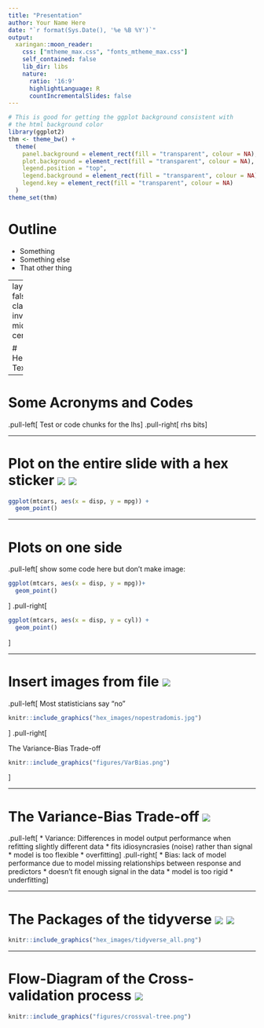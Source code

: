 ```yaml
---
title: "Presentation"
author: Your Name Here
date: "`r format(Sys.Date(), '%e %B %Y')`"
output:
  xaringan::moon_reader:
    css: ["mtheme_max.css", "fonts_mtheme_max.css"]  
    self_contained: false
    lib_dir: libs
    nature:
      ratio: '16:9'
      highlightLanguage: R
      countIncrementalSlides: false   
---
```


```r
# This is good for getting the ggplot background consistent with
# the html background color
library(ggplot2)
thm <- theme_bw() + 
  theme(
    panel.background = element_rect(fill = "transparent", colour = NA), 
    plot.background = element_rect(fill = "transparent", colour = NA),
    legend.position = "top",
    legend.background = element_rect(fill = "transparent", colour = NA),
    legend.key = element_rect(fill = "transparent", colour = NA)
  )
theme_set(thm)
```

# Outline

* Something
* Something else
* That other thing


---
layout: false
class: inverse, middle, center

# Heading Text

---

# Some Acronyms and Codes

.pull-left[
Test or code chunks for the lhs
]
.pull-right[
rhs bits
]

---

# Plot on the entire slide with a hex sticker <img src="hex_images/tidyposterior.png" class="title-hex">  <img src="hex_images/purrr.png" class="title-hex">

```r
ggplot(mtcars, aes(x = disp, y = mpg)) + 
  geom_point()
```

---

# Plots on one side

.pull-left[
show some code here but don't make image:

```r
ggplot(mtcars, aes(x = disp, y = mpg))+ 
  geom_point()
```

]
.pull-right[

```r
ggplot(mtcars, aes(x = disp, y = cyl)) + 
  geom_point()
```
]

---

# Insert images from file <img src="hex_images/magrittr.png" class="title-hex">

.pull-left[
Most statisticians say "no"
```r
knitr::include_graphics("hex_images/nopestradomis.jpg")
```
]
.pull-right[

The Variance-Bias Trade-off
```r
knitr::include_graphics("figures/VarBias.png")
```
]


---

# The Variance-Bias Trade-off <img src="hex_images/rstudio.png" class="title-hex">

.pull-left[
* Variance: Differences in model output performance when refitting slightly different data 
    * fits idiosyncrasies (noise) rather than signal 
    * model is too flexible
    * overfitting
]
.pull-right[
* Bias: lack of model performance due to model missing relationships between response and predictors
    * doesn't fit enough signal in the data
    * model is too rigid
    * underfitting
]





---

# The Packages of the tidyverse <img src="hex_images/magrittr.png" class="title-hex"> <img src="hex_images/forcats.png" class="title-hex">

```r
knitr::include_graphics("hex_images/tidyverse_all.png")
```



---

# Flow-Diagram of the Cross-validation process <img src="hex_images/tidyverse.png" class="title-hex">

```r
knitr::include_graphics("figures/crossval-tree.png")
```



